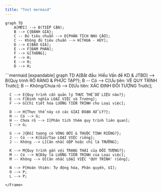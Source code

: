 ```yaml
---
title: "Test mermaid"
---
```


```mermaid
graph TD
    A[MỚI] --> B(TIẾP CẬN);
    B --> C{ĐÁNH GIÁ};
    C -- Đủ tiêu chuẩn --> D[PHÂN TÍCH NHU CẦU];
    C -- Không đủ tiêu chuẩn --> H[THUA - HỦY];
    D --> E[BÁO GIÁ];
    E --> F[ĐÀM PHÁN];
    F --> G[THẮNG];
    F --> H;
    E --> H;
    D --> H;
```

<Frame>
  ```mermaid [expandable]
  graph TD
      A[Bắt đầu: Hiểu Vấn đề KD & JTBD] --> B{Quy trình RÕ RÀNG & PHỨC TẠP?};
      B -- Có --> C[Ưu tiên: VẼ QUY TRÌNH Trước];
      B -- Không/Chưa rõ --> D[Ưu tiên: XÁC ĐỊNH ĐỐI TƯỢNG Trước];
  
      C --> E{Quy trình cần quản lý THỰC THỂ DỮ LIỆU nào?};
      E --> F[Định nghĩa LOẠI VIỆC và Trường];
      F --> G[Chi tiết hóa LUỒNG TIẾN TRÌNH cho Loại việc];
  
      D --> H{Thực thể này có các GIAI ĐOẠN XỬ LÝ?};
      H -- Có --> G;
      H -- Chưa rõ --> I[Phân tích thêm quy trình liên quan];
      I --> G;
  
      G --> J{Đối tượng có VÒNG ĐỜI & THUỘC TÍNH RIÊNG?};
      J -- Có --> K[Giữ/Tạo LOẠI VIỆC riêng];
      J -- Không --> L[Cân nhắc GỘP hoặc chỉ là TRƯỜNG];
  
      K --> M{Quy trình gắn với TRẠNG THÁI của ĐỐI TƯỢNG?};
      M -- Có --> N[Đây là LUỒNG TIẾN TRÌNH của Loại việc];
      M -- Không --> O[Cân nhắc LOẠI VIỆC 'QUY TRÌNH' riêng];
  
      N --> P[Hoàn thiện: Tự động hóa, Phân quyền, UI];
      O --> P;
      L --> P;
  ```
</Frame>